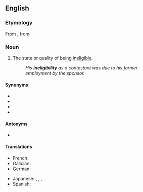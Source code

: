==English==

===Etymology===
From {{etyl|fr|en}} {{m|fr|inéligibilité}}, from {{etyl|frm|en}}

===Noun===
{{en-noun|-|ineligibilities}}

# The state or quality of being [[ineligible]]. <!--Websters def-->
#: ''His '''ineligibility''' as a contestant was due to his former employment by the sponsor.''

====Synonyms====
* {{l|en|disqualification}}
* {{l|en|invalidity}}
* {{l|en|unfitness}}
* {{l|en|unsuitability}}

====Antonyms====
* {{l|en|eligibility}}

====Translations====
{{trans-top|state or quality of being ineligible}}
* French: {{t+|fr|inéligibilité|f}}
* Galician: {{t+|gl|inelixibilidade|f}}
* German: {{t+|de|Untauglichkeit|f}}
{{trans-mid}}
* Japanese: {{t|ja|無資格|tr=mushikaku}}, {{t|ja|不適格|tr=futekikaku}}, {{t|ja|不適任|tr=futekinin}}, {{t+|ja|潜り|tr=moguri}}
* Spanish: {{t|es|inelegibilidad}}
{{trans-bottom}}